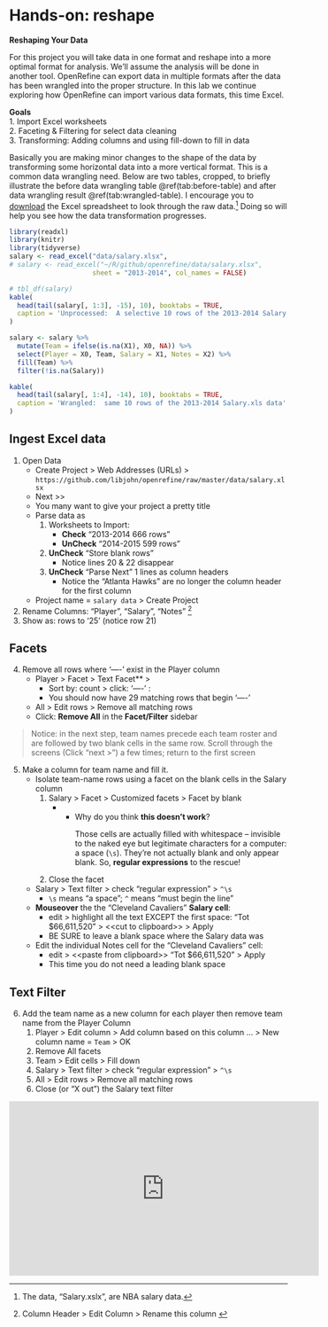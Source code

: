 # Hands-on: reshape

**Reshaping Your Data**  

For this project you will take data in one format and reshape into a more optimal format for analysis.  We'll assume the analysis will be done in another tool.  OpenRefine can export data in multiple formats after the data has been wrangled into the proper structure.  In this lab we continue exploring how OpenRefine can import various data formats, this time Excel. 

**Goals**  
1. Import Excel worksheets  
2. Faceting & Filtering for select data cleaning  
3. Transforming:  Adding columns and using fill-down to fill in data  


Basically you are making minor changes to the shape of the data by transforming some horizontal data into a more vertical format.  This is a common data wrangling need.  Below are two tables, cropped, to briefly illustrate the before data wrangling table \@ref(tab:before-table) and after data wrangling result \@ref(tab:wrangled-table). I encourage you to [download](https://github.com/libjohn/openrefine/raw/master/data/salary.xlsx) the Excel spreadsheet to look through the raw data.^[The data, “Salary.xslx”, are NBA salary data.]  Doing so will help you see how the data transformation progresses.  


```r
library(readxl)
library(knitr)
library(tidyverse)
salary <- read_excel("data/salary.xlsx", 
# salary <- read_excel("~/R/github/openrefine/data/salary.xlsx", 
                     sheet = "2013-2014", col_names = FALSE)
```



```r
# tbl_df(salary)
kable(
  head(tail(salary[, 1:3], -15), 10), booktabs = TRUE, 
  caption = 'Unprocessed:  A selective 10 rows of the 2013-2014 Salary.xls data'
)
```



```r
salary <- salary %>% 
  mutate(Team = ifelse(is.na(X1), X0, NA)) %>% 
  select(Player = X0, Team, Salary = X1, Notes = X2) %>% 
  fill(Team) %>% 
  filter(!is.na(Salary))

kable(
  head(tail(salary[, 1:4], -14), 10), booktabs = TRUE, 
  caption = 'Wrangled:  same 10 rows of the 2013-2014 Salary.xls data'
)  
```



## Ingest Excel data  

1. Open  Data  
    * <span class="or-menu">Create Project  > Web Addresses (URLs) > </span>  `https://github.com/libjohn/openrefine/raw/master/data/salary.xlsx`
    * <span class="or-menu">Next >> </span>  
    * You many want to give your project a pretty title
    * Parse data as 
        1. Worksheets to Import: 
            + **Check** "2013-2014 666 rows"
            + **UnCheck** "2014-2015 599 rows"  
        2. **UnCheck** "Store blank rows" 
            + Notice lines 20 & 22 disappear  
        3. **UnCheck** "Parse Next" 1 lines as column headers 
            + Notice the "Atlanta Hawks" are no longer the column header for the first column  
    * Project name = `salary data` <span class="or-menu">> Create Project </span>  
2. Rename Columns: "Player", "Salary", "Notes" ^[<span class="or-menu">Column Header > Edit Column > Rename this column </span>]    
3. Show as: rows to '25' (notice row 21)

## Facets
4. Remove all rows where '----' exist in the Player column  
    + <span class="or-menu">Player > Facet > Text Facet** > </span>  
        * Sort by: count > click: '----' :  
        * You should now have 29 matching rows that begin '----'  
    + <span class="or-menu">All > Edit rows > Remove all matching rows  </span>  
    + Click:  **Remove All** in the **Facet/Filter** sidebar  
    
> Notice: in the next step, team names precede each team roster and are followed by two blank cells in the same row.  Scroll through the screens (Click "next >") a few times; return to the first screen  

5. Make a column for team name and fill it.  
    + Isolate team-name rows using a facet on the blank cells in the Salary column  
        1. <span class="or-menu">Salary > Facet > Customized facets > Facet by blank </span> 
            + <ul class="no-bullet">
               <div class="challenge">
               <li>Why do you think **this doesn’t work**?</li>
               <p>Those cells are actually filled with whitespace -- invisible to the naked eye but legitimate characters for a computer:  a space (`\s`).  They’re not actually blank and only appear blank. So,  **regular expressions** to the rescue!  </p>
               </div>
               </ul>
        2. Close the facet  
    + <span class="or-menu">Salary > Text filter > check "regular expression" > `^\s`  </span> 
        + `\s` means “a space”; `^` means “must begin the line”  
    + **Mouseover** the the "Cleveland Cavaliers" **Salary cell**:  
        + edit > highlight all the text EXCEPT the first space:  "Tot   $66,611,520" > \<\<cut to clipboard\>\> > Apply  
        + BE SURE to leave a blank space where the Salary data was  
    + Edit the individual Notes cell for the "Cleveland Cavaliers" cell:  
        + edit > \<\<paste from clipboard\>\> "Tot $66,611,520" > Apply  
        + This time you do not need a leading blank space  
        
## Text Filter  

6. Add the team name as a new column for each player then remove team name from the Player Column  
    1. <span class="or-menu">Player > Edit column > Add column based on this column ... > New column name = `Team` > OK  </span>   
    2. Remove All facets  
    3. <span class="or-menu">Team > Edit cells > Fill down  </span>   
    4. <span class="or-menu">Salary > Text filter > check "regular expression" > `^\s` </span>   
    5. <span class="or-menu">All > Edit rows > Remove all matching rows  </span>   
    6. Close (or "X out") the Salary text filter

<iframe width="560" height="315" src="https://www.youtube.com/embed/20plnBsmz_A?list=PLIUcX1JrVUNXSgBbyMCluwaJYTWJ--fDd" frameborder="0" allowfullscreen></iframe>


<!-- special thanks to the folks at software carpentry.  I riffed from their
workshop template to create the Q&A javacript/style.  See https://github.com/swcarpentry/workshop-template -->
<script src="assets/js/qa.js"></script>
